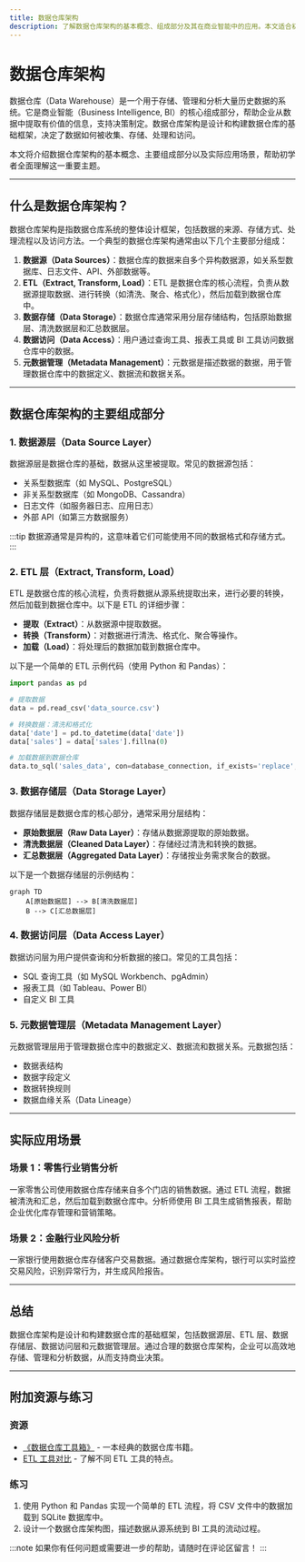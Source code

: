 ```yaml
---
title: 数据仓库架构
description: 了解数据仓库架构的基本概念、组成部分及其在商业智能中的应用。本文适合初学者，将逐步讲解数据仓库架构的设计原则和实际应用场景。
---
```


# 数据仓库架构

数据仓库（Data Warehouse）是一个用于存储、管理和分析大量历史数据的系统。它是商业智能（Business Intelligence, BI）的核心组成部分，帮助企业从数据中提取有价值的信息，支持决策制定。数据仓库架构是设计和构建数据仓库的基础框架，决定了数据如何被收集、存储、处理和访问。

本文将介绍数据仓库架构的基本概念、主要组成部分以及实际应用场景，帮助初学者全面理解这一重要主题。

---

## 什么是数据仓库架构？

数据仓库架构是指数据仓库系统的整体设计框架，包括数据的来源、存储方式、处理流程以及访问方法。一个典型的数据仓库架构通常由以下几个主要部分组成：

1. **数据源（Data Sources）**：数据仓库的数据来自多个异构数据源，如关系型数据库、日志文件、API、外部数据等。
2. **ETL（Extract, Transform, Load）**：ETL 是数据仓库的核心流程，负责从数据源提取数据、进行转换（如清洗、聚合、格式化），然后加载到数据仓库中。
3. **数据存储（Data Storage）**：数据仓库通常采用分层存储结构，包括原始数据层、清洗数据层和汇总数据层。
4. **数据访问（Data Access）**：用户通过查询工具、报表工具或 BI 工具访问数据仓库中的数据。
5. **元数据管理（Metadata Management）**：元数据是描述数据的数据，用于管理数据仓库中的数据定义、数据流和数据关系。

---

## 数据仓库架构的主要组成部分

### 1. 数据源层（Data Source Layer）
数据源层是数据仓库的基础，数据从这里被提取。常见的数据源包括：
- 关系型数据库（如 MySQL、PostgreSQL）
- 非关系型数据库（如 MongoDB、Cassandra）
- 日志文件（如服务器日志、应用日志）
- 外部 API（如第三方数据服务）

:::tip
数据源通常是异构的，这意味着它们可能使用不同的数据格式和存储方式。
:::

### 2. ETL 层（Extract, Transform, Load）
ETL 是数据仓库的核心流程，负责将数据从源系统提取出来，进行必要的转换，然后加载到数据仓库中。以下是 ETL 的详细步骤：

- **提取（Extract）**：从数据源中提取数据。
- **转换（Transform）**：对数据进行清洗、格式化、聚合等操作。
- **加载（Load）**：将处理后的数据加载到数据仓库中。

以下是一个简单的 ETL 示例代码（使用 Python 和 Pandas）：

```python
import pandas as pd

# 提取数据
data = pd.read_csv('data_source.csv')

# 转换数据：清洗和格式化
data['date'] = pd.to_datetime(data['date'])
data['sales'] = data['sales'].fillna(0)

# 加载数据到数据仓库
data.to_sql('sales_data', con=database_connection, if_exists='replace', index=False)
```

### 3. 数据存储层（Data Storage Layer）
数据存储层是数据仓库的核心部分，通常采用分层结构：
- **原始数据层（Raw Data Layer）**：存储从数据源提取的原始数据。
- **清洗数据层（Cleaned Data Layer）**：存储经过清洗和转换的数据。
- **汇总数据层（Aggregated Data Layer）**：存储按业务需求聚合的数据。

以下是一个数据存储层的示例结构：

```mermaid
graph TD
    A[原始数据层] --> B[清洗数据层]
    B --> C[汇总数据层]
```

### 4. 数据访问层（Data Access Layer）
数据访问层为用户提供查询和分析数据的接口。常见的工具包括：
- SQL 查询工具（如 MySQL Workbench、pgAdmin）
- 报表工具（如 Tableau、Power BI）
- 自定义 BI 工具

### 5. 元数据管理层（Metadata Management Layer）
元数据管理层用于管理数据仓库中的数据定义、数据流和数据关系。元数据包括：
- 数据表结构
- 数据字段定义
- 数据转换规则
- 数据血缘关系（Data Lineage）

---

## 实际应用场景

### 场景 1：零售行业销售分析
一家零售公司使用数据仓库存储来自多个门店的销售数据。通过 ETL 流程，数据被清洗和汇总，然后加载到数据仓库中。分析师使用 BI 工具生成销售报表，帮助企业优化库存管理和营销策略。

### 场景 2：金融行业风险分析
一家银行使用数据仓库存储客户交易数据。通过数据仓库架构，银行可以实时监控交易风险，识别异常行为，并生成风险报告。

---

## 总结

数据仓库架构是设计和构建数据仓库的基础框架，包括数据源层、ETL 层、数据存储层、数据访问层和元数据管理层。通过合理的数据仓库架构，企业可以高效地存储、管理和分析数据，从而支持商业决策。

---

## 附加资源与练习

### 资源
- [《数据仓库工具箱》](https://www.amazon.com/Data-Warehouse-Toolkit-Definitive-Dimensional/dp/1118530802) - 一本经典的数据仓库书籍。
- [ETL 工具对比](https://www.etltools.org/) - 了解不同 ETL 工具的特点。

### 练习
1. 使用 Python 和 Pandas 实现一个简单的 ETL 流程，将 CSV 文件中的数据加载到 SQLite 数据库中。
2. 设计一个数据仓库架构图，描述数据从源系统到 BI 工具的流动过程。

:::note
如果你有任何问题或需要进一步的帮助，请随时在评论区留言！
:::